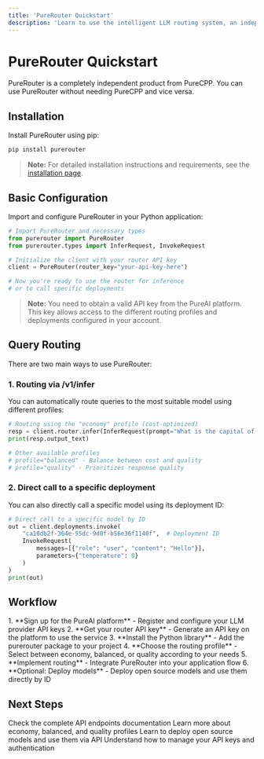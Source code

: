 ```yaml
---
title: 'PureRouter Quickstart'
description: 'Learn to use the intelligent LLM routing system, an independent product from PureAI'
---
```


# PureRouter Quickstart

<Note>
PureRouter is a completely independent product from PureCPP. You can use PureRouter without needing PureCPP and vice versa.
</Note>

## Installation

Install PureRouter using pip:

```bash
pip install purerouter
```

> **Note:** For detailed installation instructions and requirements, see the [installation page](/purerouter/installation).

## Basic Configuration

Import and configure PureRouter in your Python application:

```python
# Import PureRouter and necessary types
from purerouter import PureRouter
from purerouter.types import InferRequest, InvokeRequest

# Initialize the client with your router API key
client = PureRouter(router_key="your-api-key-here")

# Now you're ready to use the router for inference
# or to call specific deployments
```

> **Note:** You need to obtain a valid API key from the PureAI platform. This key allows access to the different routing profiles and deployments configured in your account.

## Query Routing

There are two main ways to use PureRouter:

### 1. Routing via /v1/infer

You can automatically route queries to the most suitable model using different profiles:

```python
# Routing using the "economy" profile (cost-optimized)
resp = client.router.infer(InferRequest(prompt="What is the capital of Brazil?", profile="economy"))
print(resp.output_text)

# Other available profiles
# profile="balanced" - Balance between cost and quality
# profile="quality" - Prioritizes response quality
```

### 2. Direct call to a specific deployment

You can also directly call a specific model using its deployment ID:

```python
# Direct call to a specific model by ID
out = client.deployments.invoke(
    "ca10db2f-364e-55dc-9d0f-b56e36f1140f",  # Deployment ID
    InvokeRequest(
        messages=[{"role": "user", "content": "Hello"}],
        parameters={"temperature": 0}
    )
)
print(out)
```


## Workflow

<Steps>
  1. **Sign up for the PureAI platform** - Register and configure your LLM provider API keys
  2. **Get your router API key** - Generate an API key on the platform to use the service
  3. **Install the Python library** - Add the purerouter package to your project
  4. **Choose the routing profile** - Select between economy, balanced, or quality according to your needs
  5. **Implement routing** - Integrate PureRouter into your application flow
  6. **Optional: Deploy models** - Deploy open source models and use them directly by ID
</Steps>

## Next Steps

<CardGroup>
  <Card title="API Reference" icon="code" href="/purerouter/api/reference">
    Check the complete API endpoints documentation
  </Card>
  <Card title="Routing Profiles" icon="route" href="/purerouter/guides/routing-profiles">
    Learn more about economy, balanced, and quality profiles
  </Card>
  <Card title="Deployments" icon="server" href="/purerouter/guides/deployments">
    Learn to deploy open source models and use them via API
  </Card>
  <Card title="Authentication" icon="lock" href="/purerouter/guides/auth">
    Understand how to manage your API keys and authentication
  </Card>
</CardGroup>